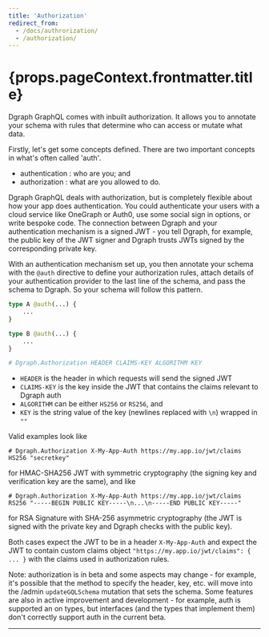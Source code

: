 ```yaml
---
title: 'Authorization'
redirect_from:
  - /docs/authrorization/
  - /authorization/
---
```


<h1>{props.pageContext.frontmatter.title}</h1>

Dgraph GraphQL comes with inbuilt authorization.  It allows you to annotate your schema with rules that determine who can access or mutate what data.

Firstly, let's get some concepts defined.  There are two important concepts in what's often called 'auth'.

* authentication : who are you; and
* authorization : what are you allowed to do.

Dgraph GraphQL deals with authorization, but is completely flexible about how your app does authentication.  You could authenticate your users with a cloud service like OneGraph or Auth0, use some social sign in options, or write bespoke code.  The connection between Dgraph and your authentication mechanism is a signed JWT - you tell Dgraph, for example, the public key of the JWT signer and Dgraph trusts JWTs signed by the corresponding private key.

With an authentication mechanism set up, you then annotate your schema with the `@auth` directive to define your authorization rules, attach details of your authentication provider to the last line of the schema, and pass the schema to Dgraph.  So your schema will follow this pattern.

```graphql
type A @auth(...) {
    ...
}

type B @auth(...) {
    ...
}

# Dgraph.Authorization HEADER CLAIMS-KEY ALGORITHM KEY
```

* `HEADER` is the header in which requests will send the signed JWT
* `CLAIMS-KEY` is the key inside the JWT that contains the claims relevant to Dgraph auth
* `ALGORITHM` can be either `HS256` or `RS256`, and
* `KEY` is the string value of the key (newlines replaced with `\n`) wrapped in `""`

Valid examples look like

`# Dgraph.Authorization X-My-App-Auth https://my.app.io/jwt/claims HS256 "secretkey"`

for HMAC-SHA256 JWT with symmetric cryptography (the signing key and verification key are the same), and like

`# Dgraph.Authorization X-My-App-Auth https://my.app.io/jwt/claims RS256 "-----BEGIN PUBLIC KEY-----\n...\n-----END PUBLIC KEY-----"`

for RSA Signature with SHA-256 asymmetric cryptography (the JWT is signed with the private key and Dgraph checks with the public key).

Both cases expect the JWT to be in a header `X-My-App-Auth` and expect the JWT to contain custom claims object `"https://my.app.io/jwt/claims": { ... }` with the claims used in authorization rules.

Note: authorization is in beta and some aspects may change - for example, it's possible that the method to specify the header, key, etc. will move into the /admin `updateGQLSchema` mutation that sets the schema.  Some features are also in active improvement and development - for example, auth is supported an on types, but interfaces (and the types that implement them) don't correctly support auth in the current beta.

---
